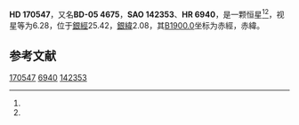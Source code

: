{{Starbox begin
| name = HD 170547
}}
{{Starbox observe
| epoch = [[J2000.0|J2000.0]]
| constell = {{星座名待查}}<ref name=SIMBAD>{{cite web
 | url=http://simbad.u-strasbg.fr/simbad/sim-id?Ident=HR+6940
 | title =Pulsating variable Star
 | publisher=Centre de Données astronomiques de Strasbourg
 | work=SIMBAD
 | accessdate=2012-07-13}}</ref><ref name=DATA>{{cite web
 | url=http://vizier.u-strasbg.fr/viz-bin/VizieR-5?-out.add=.&-source=5050&-corr=PK=HR&-out.max=9999&HR=6940
 | title=VizieR Detailed Page
 | accessdate=2012-07-13
 | archive-date=2016-03-04
 | archive-url=https://web.archive.org/web/20160304225426/http://vizier.u-strasbg.fr/viz-bin/VizieR-5?-out.add=.&-source=5050&-corr=PK=HR&-out.max=9999&HR=6940
 | dead-url=no
 }}</ref>
| 星官 = 
| ra = {{RA|18|30|14.3}}<ref name=SIMBAD /><ref name=DATA />
| dec = {{DEC|-5|43|27}}<ref name=SIMBAD /><ref name=DATA />
| appmag_v = 6.28<ref name=SIMBAD /><ref name=DATA />
}}
{{Starbox character
| class = G8II-III<ref name=SIMBAD /><ref name=DATA />
| b-v = 0.95<ref name=SIMBAD /><ref name=DATA />
| u-b = 0.65<ref name=SIMBAD /><ref name=DATA />
| r-i = <ref name=SIMBAD /><ref name=DATA />
| variable = 
}}
{{Starbox astrometry
| radial_v = 0.65
| prop_mo_ra = 27
| parallax = 
| p_error = 
}}
{{Starbox catalog
| names =BD-05 4675，[[SAO星表|SAO]] 142353，[[HD星表|HD]] 170547，[[HR星表|HR]] 6940}}
{{Starbox reference |Simbad=HR+6940}}
{{Starbox end}}

'''HD 170547'''，又名'''BD-05 4675'''，'''SAO 142353'''、'''HR 6940'''，是一颗恒星<ref name=SIMBAD /><ref name=DATA />，视星等为6.28，位于[[銀道座標系|銀經]]25.42，[[銀道座標系|銀緯]]2.08，其[[B1900.0|B1900.0]]坐标为赤經{{RA|18|24|53.5}}，赤緯{{DEC|-5|2.08|26}}。

== 参考文献 ==
{{reflist}}

{{star-stub}}

[[Category:HD和HDE天體|170547]]
[[Category:HR天體|6940]]
[[Category:SAO天體|142353]]